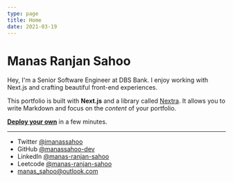 ```yaml
---
type: page
title: Home
date: 2021-03-19
---
```


# Manas Ranjan Sahoo

Hey, I'm a Senior Software Engineer at DBS Bank. I enjoy working with Next.js and crafting beautiful front-end experiences.

This portfolio is built with **Next.js** and a library called [Nextra](https://nextra.vercel.app/). It allows you to write Markdown and focus on the _content_ of your portfolio.

[**Deploy your own**](https://vercel.com/new/git/external?repository-url=https://github.com/vercel-solutions/nextjs-portfolio-starter&project-name=portfolio&repository-name=portfolio) in a few minutes.

---

- Twitter [@imanassahoo](https://twitter.com/imanassahoo)
- GitHub [@manassahoo-dev](https://github.com/manassahoo-dev)
- LinkedIn [@manas-ranjan-sahoo](https://www.linkedin.com/in/manas-ranjan-sahoo)
- Leetcode [@manas-ranjan-sahoo](https://leetcode.com/manas-ranjan-sahoo)
- manas_sahoo@outlook.com
